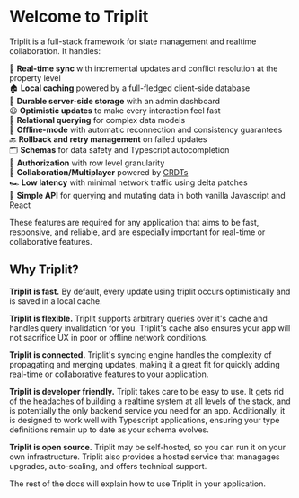 # Welcome to Triplit

Triplit is a full-stack framework for state management and realtime collaboration. It handles:

🔄 **Real-time sync** with incremental updates and conflict resolution at the property level <br />
🏠 **Local caching** powered by a full-fledged client-side database <br />
💽 **Durable server-side storage** with an admin dashboard <br />
😃 **Optimistic updates** to make every interaction feel fast <br />
🔗 **Relational querying** for complex data models <br />
🛫 **Offline-mode** with automatic reconnection and consistency guarantees <br />
🔙 **Rollback and retry management** on failed updates <br />
🗂️ **Schemas** for data safety and Typescript autocompletion <br />
🔐 **Authorization** with row level granularity <br />
🤝 **Collaboration/Multiplayer** powered by [CRDTs](https://en.wikipedia.org/wiki/Conflict-free_replicated_data_type) <br />
🏎️ **Low latency** with minimal network traffic using delta patches <br />
📝 **Simple API** for querying and mutating data in both vanilla Javascript and React <br />

These features are required for any application that aims to be fast, responsive, and reliable, and are especially important for real-time or collaborative features.

## Why Triplit?

**Triplit is fast.** By default, every update using triplit occurs optimistically and is saved in a local cache.

**Triplit is flexible.** Triplit supports arbitrary queries over it's cache and handles query invalidation for you. Triplit's cache also ensures your app will not sacrifice UX in poor or offline network conditions.

**Triplit is connected.** Triplit's syncing engine handles the complexity of propagating and merging updates, making it a great fit for quickly adding real-time or collaborative features to your application.

**Triplit is developer friendly.** Triplit takes care to be easy to use. It gets rid of the headaches of building a realtime system at all levels of the stack, and is potentially the only backend service you need for an app. Additionally, it is designed to work well with Typescript applications, ensuring your type definitions remain up to date as your schema evolves.

**Triplit is open source.** Triplit may be self-hosted, so you can run it on your own infrastructure. Triplit also provides a hosted service that managages upgrades, auto-scaling, and offers technical support.

The rest of the docs will explain how to use Triplit in your application.
